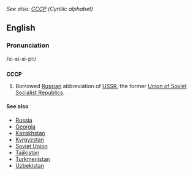 ''See also: [[СССР]] (Cyrillic alphabet)''
==English==

===Pronunciation===
/si-si-si-pi:/

==={{Abbreviation}}===
'''CCCP'''
# Borrowed [[Russian]] abbreviation of [[USSR]], the former [[Union of Soviet Socialist Republics]].

====See also====
*[[Russia]]
*[[Georgia]]
*[[Kazakhstan]]
*[[Kyrgyzstan]]
*[[Soviet Union]]
*[[Tajikistan]]
*[[Turkmenistan]]
*[[Uzbekistan]]